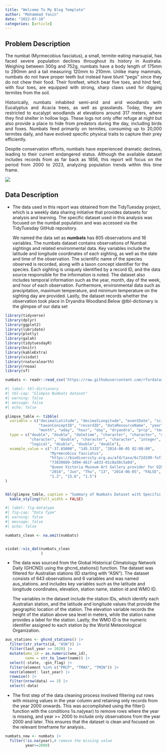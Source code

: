 ```yaml
---
title: "Welcome To My Blog Template"
author: "Mohammad Yasin"
date: "2022-07-18"
categories: [article]
---
```


## **Problem Description**

::: {style="text-align: justify;"}
The numbat (Myrmecobius fasciatus), a small, termite-eating marsupial, has faced severe population declines throughout its history in Australia. Weighing between 300g and 752g, numbats have a body length of 175mm to 290mm and a tail measuring 120mm to 210mm. Unlike many mammals, numbats do not have proper teeth but instead have blunt “pegs” since they do not chew their food. Their forefeet, which bear five toes, and hind feet, with four toes, are equipped with strong, sharp claws used for digging termites from the soil.

Historically, numbats inhabited semi-arid and arid woodlands with Eucalyptus and Acacia trees, as well as grasslands. Today, they are restricted to eucalypt woodlands at elevations around 317 meters, where they find shelter in hollow logs. These logs not only offer refuge at night but also provide a place to hide from predators during the day, including birds and foxes. Numbats feed primarily on termites, consuming up to 20,000 termites daily, and have evolved specific physical traits to capture their prey efficiently.

Despite conservation efforts, numbats have experienced dramatic declines, leading to their current endangered status. Although the available dataset includes records from as far back as 1856, this report will focus on the period from 2000 to 2023, analyzing population trends within this time frame.
:::


![](numbats.jpg)

## **Data Description**


-  The data used in this report was obtained from the TidyTuesday project, which is a weekly data sharing initiative that provides datasets for analysis and learning. The specific dataset used in this analysis was focused on the numbat population and was accessed via the TidyTuesday GitHub repository.

   We named the data set as **numbats** has 805 observations and 16 variables. The numbats dataset contains observations of Numbat sightings and related environmental data. Key variables include the latitude and longitude coordinates of each sighting, as well as the date and time of the observation. The scientific name of the species observed is recorded, along with a taxon concept identifier for the species. Each sighting is uniquely identified by a record ID, and the data source responsible for the information is noted. The dataset also includes temporal information such as the year, month, day of the week, and hour of each observation. Furthermore, environmental data such as precipitation, maximum temperature, and minimum temperature on the sighting day are provided. Lastly, the dataset records whether the observation took place in Dryandra Woodland.Below @tbl-dictionary is the glimpse of our data set 
   
```r
library(tidyverse)
library(dplyr)
library(ggplot2)
library(lubridate)
library(plotly)
library(galah)
library(tidytuesdayR)
library(knitr)
library(kableExtra)
library(visdat)
library(rnaturalearth)
library(rnoaa)
library(sf)
```


```r
numbats <- readr::read_csv('https://raw.githubusercontent.com/rfordatascience/tidytuesday/master/data/2023/2023-03-07/numbats.csv')
```

```r
#| label: tbl-dictionary
#| tbl-cap: "Glimpse Numbats dataset"
#| warning: false
#| message: false
#| echo: false

glimpse_table <- tibble(
  variable = c("decimalLatitude", "decimalLongitude", "eventDate", "scientificName", 
               "taxonConceptID", "recordID", "dataResourceName", "year", 
               "month", "wday", "hour", "day", "dryandra", "prcp", "tmax", "tmin"),
  type = c("double", "double", "datetime", "character", "character", "character", 
           "character", "double", "character", "character", "integer", "date", 
           "logical", "double", "double", "double"),
  example_value = c("-37.65000", "145.5333", "2014-06-05 02:00:00", 
                    "Myrmecobius fasciatus", 
                    "https://biodiversity.org.au/afd/taxa/6c72d199-fof1-44d3-8197-224a2f7cff5f", 
                    "73830609-3d94-461f-a833-01c0a30c5a0d", 
                    "Queen Victoria Museum Art Gallery provider for OZCAM", 
                    "2014", "Jun", "Thu", "13", "2014-06-05", "FALSE", 
                    "1.2", "15.6", "1.5")  
)


kbl(glimpse_table, caption = "Summary of Numbats Dataset with Specific Values") %>%
  kable_styling(full_width = FALSE)

```



```r
#| label: fig-datatype
#| fig-cap: "Data Type"
#| warning: false
#| message: false
#| echo: false

numbats_clean <- na.omit(numbats)


visdat::vis_dat(numbats_clean
                )
```



-  The data was sourced from the Global Historical Climatology Network Daily (GHCND) using the ghcnd_stations() function. The dataset was filtered for Australian stations (ID starting with “ASN”). The dataset consists of 643 observations and 6 variables and was named aus_stations. and includes key variables such as the latitude and longitude coordinates, elevation, station name, station id and WMO ID. 

   The variables in the dataset include the station IDs, which identify each Australian station, and the latitude and longitude values that provide the geographic location of the station. The elevation variable records the height of the station above sea level in meters, while the station name provides a label for the station. Lastly, the WMO ID is the numeric identifier assigned to each station by the World Meteorological Organization.
   
```r
aus_stations <- ghcnd_stations() |>
  filter(str_starts(id, "ASN")) |>
  filter(last_year >= 2020) |>
  mutate(wmo_id = as.numeric(wmo_id),
         name = str_to_lower(name)) |>
  select(-state, -gsn_flag) |>
  filter(element %in% c("PRCP", "TMAX", "TMIN")) |>
  nest(element: last_year) |>
  rowwise() |>
  filter(nrow(data) == 3) |>
  select(-data)
```



-  The first step of the data cleaning process involved filtering out rows with missing values in the year column and retaining only records from the year 2000 onwards. This was accomplished using the filter() function with the conditions !is.na(year) to remove rows where the year is missing, and year >= 2000 to include only observations from the year 2000 and later. This ensures that the dataset is clean and focused on the relevant timeframe for analysis..

```r
numbats_new <- numbats |> 
  filter(!is.na(year),# remove the missing value
         year>=2000)  

```


